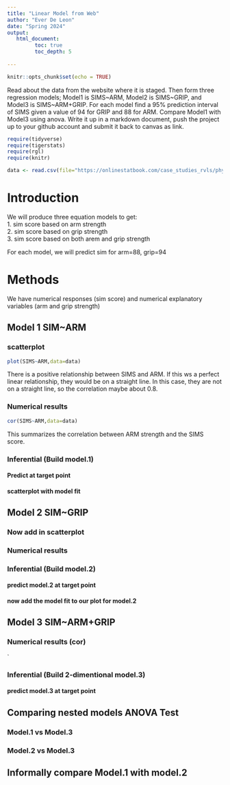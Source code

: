 ```yaml
---
title: "Linear Model from Web"
author: "Ever De Leon"
date: "Spring 2024"
output:
   html_document:
         toc: true
         toc_depth: 5
        
---
```


```r
knitr::opts_chunk$set(echo = TRUE)
```

Read about the data from the website where it is staged.  Then form three regression models; Model1 is SIMS~ARM, Model2 is SIMS~GRIP, and Model3 is SIMS~ARM+GRIP. For each model find a 95% prediction interval of SIMS given a value of 94  for GRIP and 88 for ARM. Compare Model1 with Model3 using anova. Write it up in a markdown document, push the project up to your github account and submit it back to canvas as link. 

 


```r
require(tidyverse)
require(tigerstats)
require(rgl)
require(knitr)

```

```r
data <- read.csv(file="https://onlinestatbook.com/case_studies_rvls/physical_strength/data.txt",sep="",header=TRUE)  

```
# Introduction

We will produce three equation models to get:  
1. sim score based on arm strength  
2. sim score based on grip strength  
3. sim score based on both arem and grip strength  

For each model, we will predict sim for arm=88, grip=94

# Methods 
We have numerical responses (sim score) and numerical explanatory variables (arm and grip strength)

## Model 1 SIM~ARM

### scatterplot
```r
plot(SIMS~ARM,data=data)
```

There is a positive relationship between SIMS and ARM. If this ws a perfect linear relationship, they would be on a straight line. In this case, they are not on a straight line, so the correlation maybe about 0.8.

### Numerical results

```r
cor(SIMS~ARM,data=data)
```

This summarizes the correlation between ARM strength and the SIMS score.

### Inferential  (Build model.1)



#### Predict at target point


#### scatterplot with model fit
  

## Model 2 SIM~GRIP

### Now add in scatterplot


### Numerical results 


### Inferential  (Build model.2)
  

#### predict model.2 at target point

#### now add the model fit to our plot for model.2
  


## Model 3 SIM~ARM+GRIP

### Numerical results (cor)

`
  
### Inferential  (Build 2-dimentional model.3)

#### predict model.3 at target point
  

## Comparing nested models ANOVA Test

### Model.1 vs Model.3
### Model.2 vs Model.3

## Informally compare Model.1 with model.2

